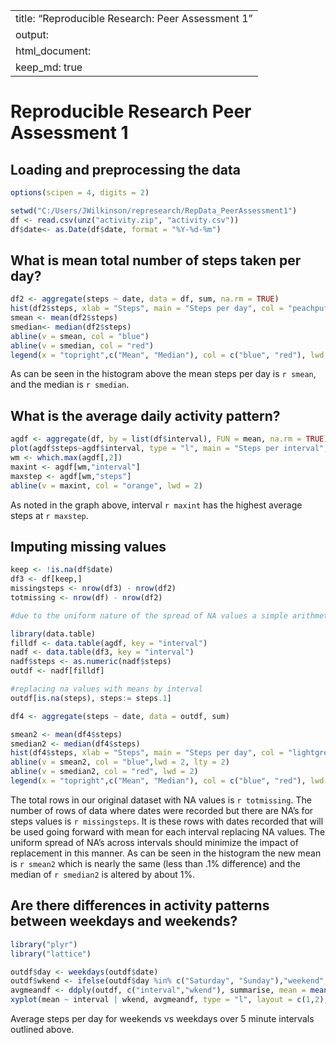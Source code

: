 
---
title: "Reproducible Research: Peer Assessment 1"
output:
  html_document:
    keep_md: true
---



# Reproducible Research Peer Assessment 1

## Loading and preprocessing the data



```r
options(scipen = 4, digits = 2)

setwd("C:/Users/JWilkinson/represearch/RepData_PeerAssessment1")
df <- read.csv(unz("activity.zip", "activity.csv"))
df$date<- as.Date(df$date, format = "%Y-%d-%m")
```

## What is mean total number of steps taken per day?

```r

df2 <- aggregate(steps ~ date, data = df, sum, na.rm = TRUE)
hist(df2$steps, xlab = "Steps", main = "Steps per day", col = "peachpuff", breaks = 9)
smean <- mean(df2$steps)
smedian<- median(df2$steps)
abline(v = smean, col = "blue")
abline(v = smedian, col = "red")
legend(x = "topright",c("Mean", "Median"), col = c("blue", "red"), lwd = c(1,1))

```


As can be seen in the histogram above the mean steps per day is `r smean`, and the median is `r smedian`.

## What is the average daily activity pattern?

```r

agdf <- aggregate(df, by = list(df$interval), FUN = mean, na.rm = TRUE)
plot(agdf$steps~agdf$interval, type = "l", main = "Steps per interval", xlab = "Interval", ylab = "Steps")
wm <- which.max(agdf[,2])
maxint <- agdf[wm,"interval"]
maxstep <- agdf[wm,"steps"]
abline(v = maxint, col = "orange", lwd = 2)

```



As noted in the graph above, interval `r maxint` has the highest average steps at `r maxstep`.

## Imputing missing values

```r

keep <- !is.na(df$date)
df3 <- df[keep,]
missingsteps <- nrow(df3) - nrow(df2)
totmissing <- nrow(df) - nrow(df2)

#due to the uniform nature of the spread of NA values a simple arithmetic mean by interval for NAs replacement was used.

library(data.table)
filldf <- data.table(agdf, key = "interval")
nadf <- data.table(df3, key = "interval")
nadf$steps <- as.numeric(nadf$steps)
outdf <- nadf[filldf]

#replacing na values with means by interval
outdf[is.na(steps), steps:= steps.1]

df4 <- aggregate(steps ~ date, data = outdf, sum)

smean2 <- mean(df4$steps)
smedian2 <- median(df4$steps)
hist(df4$steps, xlab = "Steps", main = "Steps per day", col = "lightgreen", breaks = 9)
abline(v = smean2, col = "blue",lwd = 2, lty = 2)
abline(v = smedian2, col = "red", lwd = 2)
legend(x = "topright",c("Mean", "Median"), col = c("blue", "red"), lwd = c(2,2), lty = c(2,1))

```



The total rows in our original dataset with NA values is `r totmissing`.  The number of rows of data where dates were recorded but there are NA's for steps values is `r missingsteps`.  It is these rows with dates recorded that will be used going forward with mean for each interval replacing NA values.  The uniform spread of NA's across intervals should minimize the impact of replacement in this manner.  As can be seen in the histogram the new mean is `r smean2` which is nearly the same (less than .1% difference) and the median of `r smedian2` is altered by about 1%.


## Are there differences in activity patterns between weekdays and weekends?


```r

library("plyr")
library("lattice")

outdf$day <- weekdays(outdf$date)
outdf$wkend <- ifelse(outdf$day %in% c("Saturday", "Sunday"),"weekend", "weekday")
avgmeandf <- ddply(outdf, c("interval","wkend"), summarise, mean = mean(steps))
xyplot(mean ~ interval | wkend, avgmeandf, type = "l", layout = c(1,2), ylab = "Average Steps", xlab = "Interval")

```

Average steps per day for weekends vs weekdays over 5 minute intervals outlined above.
